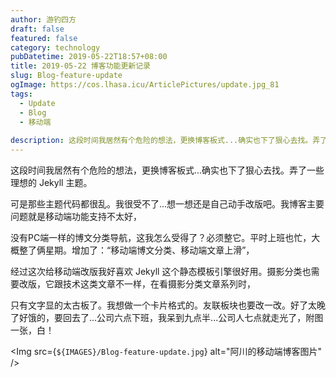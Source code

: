 ```yaml
---
author: 游钓四方
draft: false
featured: false
category: technology
pubDatetime: 2019-05-22T18:57+08:00
title: 2019-05-22 博客功能更新记录
slug: Blog-feature-update
ogImage: https://cos.lhasa.icu/ArticlePictures/update.jpg_81
tags:
  - Update
  - Blog
  - 移动端
  
description: 这段时间我居然有个危险的想法，更换博客板式...确实也下了狠心去找。弄了一些理想的 Jekyll 主题...
---
```



这段时间我居然有个危险的想法，更换博客板式...确实也下了狠心去找。弄了一些理想的 Jekyll 主题。

可是那些主题代码都很乱。我很受不了...想一想还是自己动手改版吧。我博客主要问题就是移动端功能支持不太好，

没有PC端一样的博文分类导航，这我怎么受得了？必须整它。平时上班也忙，大概整了俩星期。增加了：“移动端博文分类、移动端文章上滑”，

经过这次给移动端改版我好喜欢 Jekyll 这个静态模板引擎很好用。摄影分类也需要改版，它跟技术这类文章不一样，在看摄影分类文章系列时，

只有文字显的太古板了。我想做一个卡片格式的。友联板块也要改一改。好了太晚了好饿的，要回去了...公司六点下班，我呆到九点半...公司人七点就走光了，附图一张，白！

<Img src={`${IMAGES}/Blog-feature-update.jpg`} alt="阿川的移动端博客图片" />